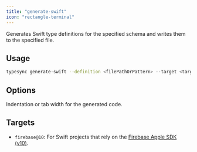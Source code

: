 ```yaml
---
title: "generate-swift"
icon: "rectangle-terminal"
---
```



Generates Swift type definitions for the specified schema and writes them to the specified file.

## Usage

```bash
typesync generate-swift --definition <filePathOrPattern> --target <targetEnvironment> --outFile <filePath> --indentation <indentation> --debug <debug>
```

## Options

<DefinitionOption />
<TargetOption />
<OutFileOption />

<ParamField type="int" path="indentation" default={2}>
  Indentation or tab width for the generated code.
</ParamField>

<DebugOption />

## Targets

- `firebase@10`: For Swift projects that rely on the [Firebase Apple SDK (v10)](https://github.com/firebase/firebase-ios-sdk).
